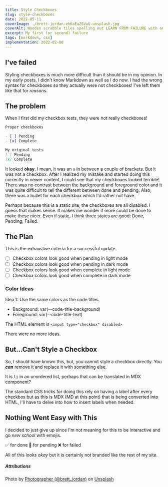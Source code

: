 ```yaml
---
title: Style Checkboxes
slug: style-checkboxes
date: 2022-05-11
coverImage: ./brett-jordan-ehKaEaZ5VuU-unsplash.jpg
coverAlt: Wooden scrabble tiles spelling out LEARN FROM FAILURE with one word stacked the other
excerpt: My first (or second) failure
tags: [markdown, css]
implementation: 2022-02-08
---
```


## I've failed

Styling checkboxes is much more difficult than it should be in my opinion. In my early posts, I didn't know Markdown as well as I do now. I had the wrong syntax for checkboxes so they actually were not checkboxes! I've left them like that for _reasons_.

## The problem

When I first did my checkbox tests, they were not really checkboxes!

```markdown
Proper checkboxes

- [ ] Pending
- [x] Complete

My original tests
[ ] Pending
[x] Complete
```

It looked **okay**. I mean, it was an `x` in between a couple of brackets. But it was not a checkbox. After I realized my mistake and started doing this correctly in newer content, I could see that my checkboxes looked terrible! There was no contrast between the background and foreground color and it was quite difficult to tell the different between done and pending. Also, there was a bullet for each checkbox which I'd rather not have.

<Info>

Perhaps because this is a static site, the checkboxes are all disabled. I guess that
makes sense. It makes me wonder if more could be done to make these nicer. Even if
static, I think three states are good: Done, Pending, Failed.

</Info>

## The Plan

This is the exhaustive criteria for a successful update.

- [ ] Checkbox colors look good when pending in light mode
- [ ] Checkbox colors look good when pending in dark mode
- [ ] Checkbox colors look good when complete in light mode
- [ ] Checkbox colors look good when complete in dark mode

### Color Ideas

Idea 1: Use the same colors as the code titles

- Background: var(--code-title-background)
- Foreground: var(--code-title-text)

The HTML element is `<input type="checkbox" disabled>`

There were no more ideas.

## But...Can't Style a Checkbox

So, I should have known this, but, you cannot style a checkbox directly. You **_can_** remove it and replace it with something else.

It is `li` in an unordered list, perhaps that can be translated in MDX component?

The standard CSS tricks for doing this rely on having a label after every checkbox but as this is MDX (MD at this point) that is being converted into HTML, I'll have to delve into how to insert labels when needed.

## Nothing Went Easy with This

I decided to just give up since I'm not meaning for this to be interactive and go _new school_ with emojis.

✅ for done
🔲 for pending
❌ for failed

All of this looks _okay_ but it is certainly not branded like the rest of my site.

##### Attributions

Photo by [Photographer (@brett_jordan)](https://unsplash.com/@brett_jordan?utm_source=unsplash&utm_medium=referral&utm_content=creditCopyText) on [Unsplash](https://unsplash.com/s/photos/failure?utm_source=unsplash&utm_medium=referral&utm_content=creditCopyText)

